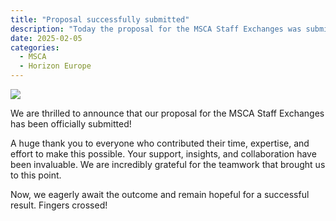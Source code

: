```yaml
---
title: "Proposal successfully submitted"
description: "Today the proposal for the MSCA Staff Exchanges was submitted"
date: 2025-02-05
categories:
  - MSCA
  - Horizon Europe
---
```


![](../../data/Logos/HE.png)   

We are thrilled to announce that our proposal for the MSCA Staff Exchanges has been officially submitted!  

A huge thank you to everyone who contributed their time, expertise, and effort to make this possible. Your support, insights, and collaboration have been invaluable. We are incredibly grateful for the teamwork that brought us to this point.  

Now, we eagerly await the outcome and remain hopeful for a successful result. Fingers crossed!



